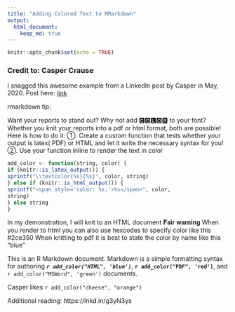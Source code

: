 ```yaml
---
title: "Adding Colored Text to RMarkdown"
output: 
  html_document:
    keep_md: true
---
```


```r
knitr::opts_chunk$set(echo = TRUE)
```

### Credit to: Casper Crause

I snagged this awesome example from a LinkedIn post by Casper in May, 2020.
Post here: [link](https://www.linkedin.com/posts/casper-crause_2ce350-rstats-r-activity-6667045694903345152-RSav)

rmarkdown tip:

Want your reports to stand out?
Why not add 🅲🅾🅻🅾🆁 to your font?
Whether you knit your reports into a pdf or html format, both are possible!
Here is how to do it:
①. Create a custom function that tests whether your output is latex( PDF) or HTML and let it write the necessary syntax for you!
②. Use your function inline to render the text in color

```r

add_color <- function(string, color) {
if (knitr::is_latex_output()) {
sprintf("\\textcolor{%s}{%s}", color, string)
} else if (knitr::is_html_output()) {
sprintf("<span style='color: %s;'>%s</span>", color,
string)
} else string
}

```

In my demonstration, I will knit to an HTML document
𝐅𝐚𝐢𝐫 𝐰𝐚𝐫𝐧𝐢𝐧𝐠
When you render to html you can also use hexcodes to specify color like this #2ce350
When knitting to pdf it is best to state the color by name like this “blue”

This is an R Markdown document. Markdown is a simple formatting syntax for authoring ***`r add_color("HTML", 'blue')`***, **`r add_color("PDF", 'red')`**, and `r add_color("MSWord", 'green')` documents. 

Casper likes `r add_color("cheese", "orange")`

Additional reading:
https://lnkd.in/g3yN3ys